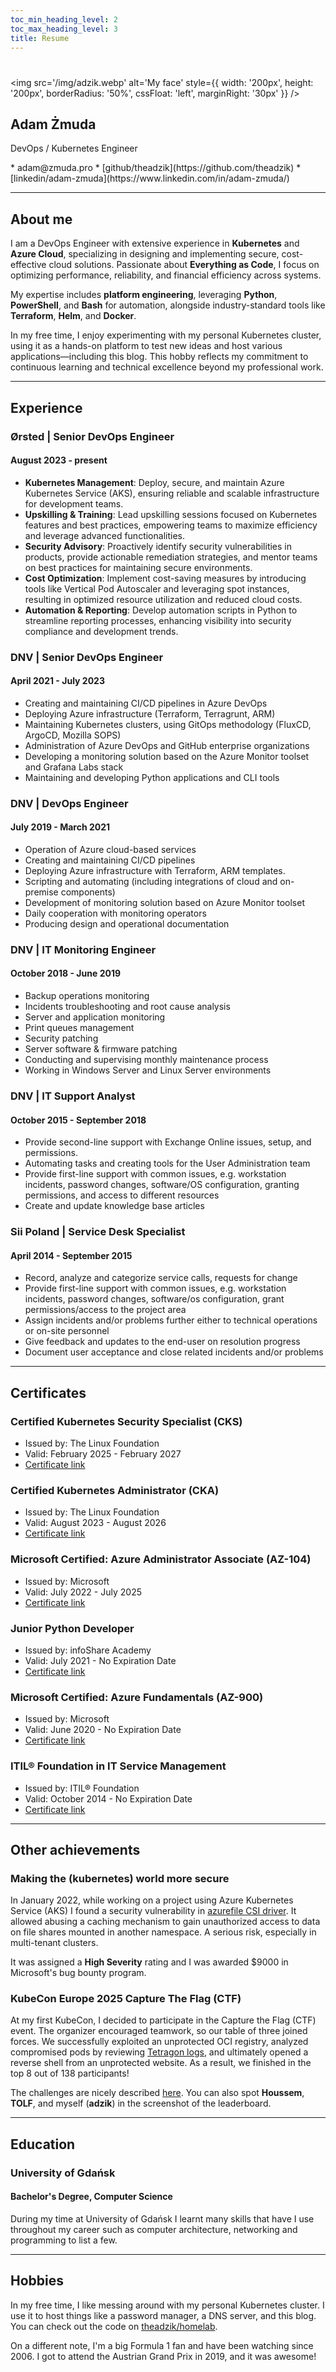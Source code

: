 ```yaml
---
toc_min_heading_level: 2
toc_max_heading_level: 3
title: Resume
---
```


#

<img src='/img/adzik.webp' alt='My face' style={{
width: '200px', height: '200px', borderRadius: '50%', cssFloat: 'left', marginRight: '30px'
}} />

## Adam Żmuda

DevOps / Kubernetes Engineer

<div style={{ padding: '0', marginLeft: '100px' }}>
<p style={{ padding: '0', marginLeft: '120px' }}>
* adam@zmuda.pro
* [github/theadzik](https://github.com/theadzik)
* [linkedin/adam-zmuda](https://www.linkedin.com/in/adam-zmuda/)
</p>
</div>

---

## About me

I am a DevOps Engineer with extensive experience in **Kubernetes** and **Azure Cloud**,
specializing in designing and implementing secure, cost-effective cloud solutions.
Passionate about **Everything as Code**, I focus on optimizing performance, reliability,
and financial efficiency across systems.

My expertise includes **platform engineering**, leveraging **Python**, **PowerShell**,
and **Bash** for automation, alongside industry-standard tools like **Terraform**, **Helm**, and **Docker**.

In my free time, I enjoy experimenting with my personal Kubernetes cluster,
using it as a hands-on platform to test new ideas and host various applications—including this blog.
This hobby reflects my commitment to continuous learning and technical excellence beyond my professional work.

---

## Experience

### Ørsted | Senior DevOps Engineer
#### August 2023 - present

* **Kubernetes Management**: Deploy, secure, and maintain Azure Kubernetes Service (AKS),
  ensuring reliable and scalable infrastructure for development teams.
* **Upskilling & Training**: Lead upskilling sessions focused on Kubernetes features and best practices,
  empowering teams to maximize efficiency and leverage advanced functionalities.
* **Security Advisory**: Proactively identify security vulnerabilities in products,
  provide actionable remediation strategies, and mentor teams on best practices for maintaining secure
  environments.
* **Cost Optimization**: Implement cost-saving measures by introducing tools like
  Vertical Pod Autoscaler and leveraging spot instances, resulting in optimized resource utilization and reduced
  cloud costs.
* **Automation & Reporting**: Develop automation scripts in Python to streamline reporting processes,
  enhancing visibility into security compliance and development trends.

### DNV | Senior DevOps Engineer
#### April 2021 - July 2023

* Creating and maintaining CI/CD pipelines in Azure DevOps
* Deploying Azure infrastructure (Terraform, Terragrunt, ARM)
* Maintaining Kubernetes clusters, using GitOps methodology (FluxCD, ArgoCD, Mozilla SOPS)
* Administration of Azure DevOps and GitHub enterprise organizations
* Developing a monitoring solution based on the Azure Monitor toolset and Grafana Labs stack
* Maintaining and developing Python applications and CLI tools

### DNV | DevOps Engineer
#### July 2019 - March 2021

* Operation of Azure cloud-based services
* Creating and maintaining CI/CD pipelines
* Deploying Azure infrastructure with Terraform, ARM templates.
* Scripting and automating (including integrations of cloud and on-premise components)
* Development of monitoring solution based on Azure Monitor toolset
* Daily cooperation with monitoring operators
* Producing design and operational documentation

### DNV | IT Monitoring Engineer
#### October 2018 - June 2019

* Backup operations monitoring
* Incidents troubleshooting and root cause analysis
* Server and application monitoring
* Print queues management
* Security patching
* Server software & firmware patching
* Conducting and supervising monthly maintenance process
* Working in Windows Server and Linux Server environments

### DNV | IT Support Analyst
#### October 2015 - September 2018

* Provide second-line support with Exchange Online issues, setup, and permissions.
* Automating tasks and creating tools for the User Administration team
* Provide first-line support with common issues, e.g. workstation incidents, password changes, software/OS
  configuration, granting permissions, and access to different resources
* Create and update knowledge base articles

### Sii Poland | Service Desk Specialist
#### April 2014 - September 2015

* Record, analyze and categorize service calls, requests for change
* Provide first-line support with common issues, e.g. workstation incidents, password changes, software/os
  configuration, grant permissions/access to the project area
* Assign incidents and/or problems further either to technical operations or on-site personnel
* Give feedback and updates to the end-user on resolution progress
* Document user acceptance and close related incidents and/or problems

---

## Certificates

### Certified Kubernetes Security Specialist (CKS)

* Issued by: The Linux Foundation
* Valid: February 2025 - February 2027
* [Certificate link](https://www.credly.com/badges/91381d01-15e6-4c3b-89f4-8473ecf082f4/public_url)


### Certified Kubernetes Administrator (CKA)

* Issued by: The Linux Foundation
* Valid: August 2023 - August 2026
* [Certificate link](https://www.credly.com/badges/804a86d3-1122-40e6-a62e-d8c26c9632bd/public_url)


### Microsoft Certified: Azure Administrator Associate (AZ-104)

* Issued by: Microsoft
* Valid: July 2022 - July 2025
* [Certificate link](https://learn.microsoft.com/api/credentials/share/en-gb/adzik/AF04973EF3AFC327?sharingId=F3AE2E099B355938)

### Junior Python Developer

* Issued by: infoShare Academy
* Valid: July 2021 - No Expiration Date
* [Certificate link](./isa_jpd.pdf)

### Microsoft Certified: Azure Fundamentals (AZ-900)

* Issued by: Microsoft
* Valid: June 2020 - No Expiration Date
* [Certificate link](https://learn.microsoft.com/api/credentials/share/en-gb/adzik/480CBA5BA25E763E?sharingId=F3AE2E099B355938)


### ITIL® Foundation in IT Service Management

* Issued by: ITIL® Foundation
* Valid: October 2014 - No Expiration Date
* [Certificate link](https://candidate.peoplecert.org/MobileReports.aspx?id=20E5673CE3D9A782451E54EAE09162FFAF5E545FA3469137C10A269E1036646A8BC5F2CEC503AAEA41605C96EE34F7EF774B5332B0B633E98051BD63D288CA1829F601904CCE3BDB7A3BB5353EEC7F7A63D0C1245536EB7FC032A770B64C28945B6FBA8FE17ED8E9965A8958ACB52161CF97B538B76B3814)

---

## Other achievements

### Making the (kubernetes) world more secure

In January 2022, while working on a project using Azure Kubernetes Service (AKS) I found a security vulnerability
in [azurefile CSI driver](https://github.com/kubernetes-sigs/azurefile-csi-driver/tree/master).
It allowed abusing a caching mechanism to gain unauthorized access to data
on file shares mounted in another namespace. A serious risk, especially in multi-tenant clusters.

It was assigned a **High Severity** rating and I was awarded $9000 in Microsoft's bug bounty program.

### KubeCon Europe 2025 Capture The Flag (CTF)

At my first KubeCon, I decided to participate in the Capture the Flag (CTF) event.
The organizer encouraged teamwork, so our table of three joined forces.
We successfully exploited an unprotected OCI registry, analyzed compromised pods by reviewing [Tetragon logs](https://tetragon.io/),
and ultimately opened a reverse shell from an unprotected website.
As a result, we finished in the top 8 out of 138 participants!

The challenges are nicely described [here](https://www.skybound.link/2025/04/kubecon-eu-2025-ctf-writeup/).
You can also spot **Houssem**, **TOLF**, and myself (**adzik**) in the screenshot of the leaderboard.

---

## Education

### University of Gdańsk
#### Bachelor's Degree, Computer Science

During my time at University of Gdańsk I learnt many skills that have I use throughout my career
such as computer architecture, networking and programming to list a few.

---

## Hobbies

In my free time, I like messing around with my personal Kubernetes cluster.
I use it to host things like a password manager, a DNS server, and this blog.
You can check out the code on [theadzik/homelab](https://github.com/theadzik/homelab).

On a different note, I'm a big Formula 1 fan and have been watching since 2006.
I got to attend the Austrian Grand Prix in 2019, and it was awesome!
